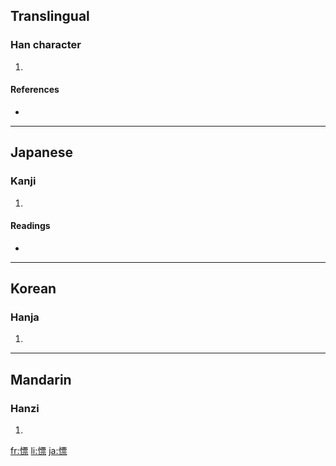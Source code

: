 ==Translingual==

===Han character===
{{Han char|rn=61|rad=心|as=11|sn=14|four=9109<sub>1</sub>|canj=心一田火 (PMWF)}}

# {{defn|Han|sort=心11}}

====References====
* {{Han ref|kx=0398.290|dkj=11084|dj=0737.230|hdz=42345.060|uh=6153|ud=24915|bh=E1C9|bd=57801}}

----

==Japanese==

===Kanji===
{{ja-kanji|grade=|rs=心11}}

# {{defn|Japanese}}

====Readings====
* {{ja-readings|on=[[ひょう]] (hyō)|kun=[[はやい]] (hayai), [[すばやい]] (subayai)}}

----

==Korean==

===Hanja===
{{ko-hanja|hangeul=표|eumhun=|rv=pyo|mr=p'yo|y=phyo}}

# {{defn|Korean}}

----

==Mandarin==

===Hanzi===
{{cmn-hanzi|pin=[[piào]] ([[piao4]])|wg=p'iao<sup>4</sup>}}

# {{defn|Mandarin}}

[[fr:慓]]
[[li:慓]]
[[ja:慓]]
